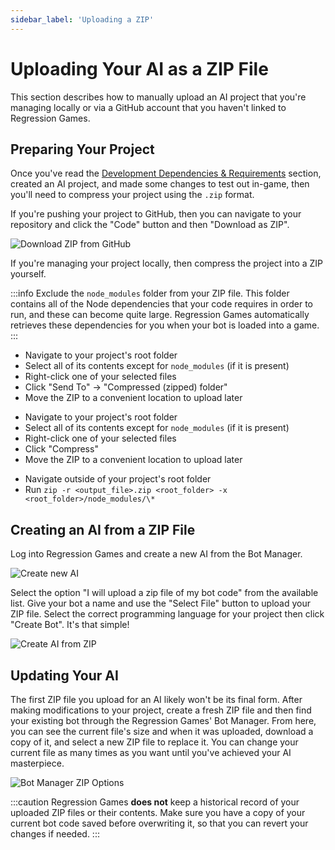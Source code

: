 ```yaml
---
sidebar_label: 'Uploading a ZIP'
---
```



# Uploading Your AI as a ZIP File

This section describes how to manually upload an AI project that you're managing locally or via a GitHub account that you haven't linked to Regression Games.

## Preparing Your Project

Once you've read the [Development Dependencies & Requirements](./dev-requirements) section, created an AI project, 
and made some changes to test out in-game, then you'll need to compress your project using the `.zip` format.

If you're pushing your project to GitHub, then you can navigate to your repository and click the "Code" button and then "Download as ZIP".

![Download ZIP from GitHub](../img/github/download-zip.png)

If you're managing your project locally, then compress the project into a ZIP yourself.

:::info
Exclude the `node_modules` folder from your ZIP file. 
This folder contains all of the Node dependencies that your code requires in order to run, and these can become quite large.
Regression Games automatically retrieves these dependencies for you when your bot is loaded into a game.
:::

<Tabs>
<TabItem value="windows_zip" label="Windows" default>

* Navigate to your project's root folder
* Select all of its contents except for `node_modules` (if it is present)
* Right-click one of your selected files
* Click "Send To" ->  "Compressed (zipped) folder"
* Move the ZIP to a convenient location to upload later

</TabItem>
<TabItem value="mac_zip" label="macOS">

* Navigate to your project's root folder
* Select all of its contents except for `node_modules` (if it is present)
* Right-click one of your selected files
* Click "Compress"
* Move the ZIP to a convenient location to upload later

</TabItem>
<TabItem value="linux_zip" label="Linux">

* Navigate outside of your project's root folder
* Run `zip -r <output_file>.zip <root_folder> -x <root_folder>/node_modules/\*`

</TabItem>
</Tabs>

## Creating an AI from a ZIP File

Log into Regression Games and create a new AI from the Bot Manager. 

![Create new AI](../../../common/bot-creation/img/create-bot-button.png)

Select the option "I will upload a zip file of my bot code" from the available list.
Give your bot a name and use the "Select File" button to upload your ZIP file.
Select the correct programming language for your project then click "Create Bot".
It's that simple!

![Create AI from ZIP](../img/zip/create-bot-from-zip.png)

## Updating Your AI

The first ZIP file you upload for an AI likely won't be its final form.
After making modifications to your project, create a fresh ZIP file and then find your existing bot through the Regression Games' Bot Manager.
From here, you can see the current file's size and when it was uploaded, download a copy of it, and select a new ZIP file to replace it.
You can change your current file as many times as you want until you've achieved your AI masterpiece.

![Bot Manager ZIP Options](../img/zip/bot-manager-zip-options.png)

:::caution
Regression Games __does not__ keep a historical record of your uploaded ZIP files or their contents.
Make sure you have a copy of your current bot code saved before overwriting it, so that you can revert your changes if needed.
:::